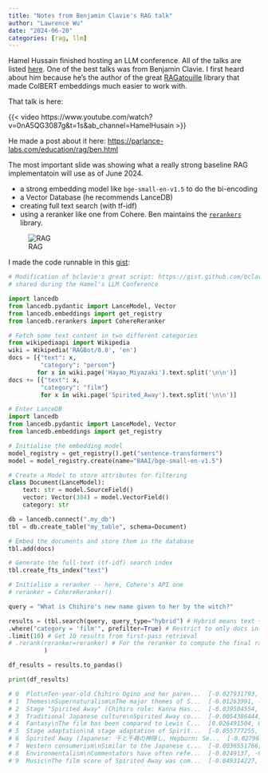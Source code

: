 ```yaml
---
title: "Notes from Benjamin Clavie's RAG talk"
author: "Lawrence Wu"
date: "2024-06-20"
categories: [rag, llm]
---
```


Hamel Hussain finished hosting an LLM conference. All of the talks are listed [here](https://parlance-labs.com/education/). One of the best talks was from Benjamin Clavie. I first heard about him because he's the author of the great [RAGatouille](https://github.com/AnswerDotAI/RAGatouille) library that made ColBERT embeddings much easier to work with.

That talk is here:

{{< video https://www.youtube.com/watch?v=0nA5QG3087g&t=1s&ab_channel=HamelHusain >}}

He made a post about it here: <https://parlance-labs.com/education/rag/ben.html>

The most important slide was showing what a really strong baseline RAG implementatoin will use as of June 2024.

- a strong embedding model like `bge-small-en-v1.5` to do the bi-encoding
- a Vector Database (he recommends LanceDB)
- creating full text search (with tf-idf)
- using a reranker like one from Cohere. Ben maintains the [`rerankers`](https://github.com/AnswerDotAI/rerankers) library.

![RAG](rag_bclavie.png)

I made the code runnable in this [gist](https://github.com/lawwu/rag_benchmarking/blob/main/rag_mvp.py): 

```python
# Modification of bclavie's great script: https://gist.github.com/bclavie/f7b041328615d52cf5c0a9caaf03fd5e
# shared during the Hamel's LLM Conference

import lancedb
from lancedb.pydantic import LanceModel, Vector
from lancedb.embeddings import get_registry
from lancedb.rerankers import CohereReranker

# Fetch some text content in two different categories
from wikipediaapi import Wikipedia
wiki = Wikipedia('RAGBot/0.0', 'en')
docs = [{"text": x,
         "category": "person"}
        for x in wiki.page('Hayao_Miyazaki').text.split('\n\n')]
docs += [{"text": x,
         "category": "film"}
         for x in wiki.page('Spirited_Away').text.split('\n\n')]

# Enter LanceDB
import lancedb
from lancedb.pydantic import LanceModel, Vector
from lancedb.embeddings import get_registry

# Initialise the embedding model
model_registry = get_registry().get("sentence-transformers")
model = model_registry.create(name="BAAI/bge-small-en-v1.5")

# Create a Model to store attributes for filtering
class Document(LanceModel):
    text: str = model.SourceField()
    vector: Vector(384) = model.VectorField()
    category: str

db = lancedb.connect(".my_db")
tbl = db.create_table("my_table", schema=Document)

# Embed the documents and store them in the database
tbl.add(docs)

# Generate the full-text (tf-idf) search index
tbl.create_fts_index("text")

# Initialise a reranker -- here, Cohere's API one
# reranker = CohereReranker()

query = "What is Chihiro's new name given to her by the witch?"

results = (tbl.search(query, query_type="hybrid") # Hybrid means text + vector
.where("category = 'film'", prefilter=True) # Restrict to only docs in the 'film' category
.limit(10) # Get 10 results from first-pass retrieval
# .rerank(reranker=reranker) # For the reranker to compute the final ranking
          )

df_results = results.to_pandas()

print(df_results)

# 0  Plot\nTen-year-old Chihiro Ogino and her paren...  [-0.027931793, 0.019138113, -0.037934814, 0.03...     film          1.000000
# 1  Themes\nSupernaturalism\nThe major themes of S...  [-0.01263991, -0.012689288, -0.060540427, 0.00...     film          0.402163
# 2  Stage "Spirited Away" (Chihiro role: Kanna Has...  [-0.039504554, -0.040483218, 0.06785909, -0.04...     film          0.385661
# 3  Traditional Japanese culture\nSpirited Away co...  [-0.0054386444, 0.051189456, 0.00049261906, -0...     film          0.288939
# 4  Fantasy\nThe film has been compared to Lewis C...  [0.026491504, 0.005764672, 0.008504525, 0.0339...     film          0.253489
# 5  Stage adaptation\nA stage adaptation of Spirit...  [-0.055777255, -0.05455917, 0.059581134, -0.00...     film          0.236336
# 6  Spirited Away (Japanese: 千と千尋の神隠し, Hepburn: Se...  [-0.027961232, -0.02790938, -0.004754297, 0.01...     film          0.221776
# 7  Western consumerism\nSimilar to the Japanese c...  [-0.0036551766, 0.060560934, 0.0022575434, 0.0...     film          0.210290
# 8  Environmentalism\nCommentators have often refe...  [-0.0249137, -0.0074914633, -0.018593505, 0.03...     film          0.142667
# 9  Music\nThe film score of Spirited Away was com...  [-0.049314227, -0.015812704, 0.0023815625, -0....     film          0.026956
```